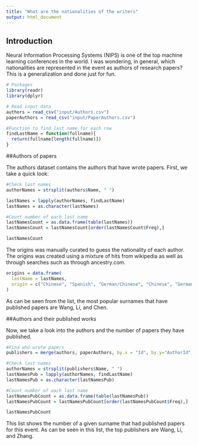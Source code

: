 ```yaml
---
title: "What are the nationalities of the writers"
output: html_document
---
```


## Introduction

Neural Information Processing Systems (NIPS) is one of the top machine learning conferences in the world. I was wondering, in general, which nationalities are represented in the event as authors of research papers? This is a generalization and done just for fun.

```r
# Packages
library(readr)
library(dplyr)

# Read input data
authors = read_csv("input/Authors.csv")
paperAuthors = read_csv("input/PaperAuthors.csv")

#Function to find last name for each row
findLastName = function(fullname){
  return(fullname[length(fullname)])
}
```

##Authors of papers

The authors dataset contains the authors that have wrote papers. First, we take a quick look:

```r
#Check last names
authorNames = strsplit(authors$Name, " ")

lastNames = lapply(authorNames, findLastName)
lastNames = as.character(lastNames)

#Count number of each last name
lastNamesCount = as.data.frame(table(lastNames))
lastNamesCount = lastNamesCount[order(lastNamesCount$Freq),]

lastNamesCount
```


The origins was manually curated to guess the nationality of each author. The origins was created using a mixture of hits from wikipedia as well as through searches such as through ancestry.com. 

```r
origins = data.frame(
  lastName = lastNames,
  origin = c("Chinese", "Spanish", "German/Chinese", "Chinese", "German", "Ireland")
)
```

As can be seen from the list, the most popular surnames that have published papers are Wang, Li, and Chen. 

##Authors and their published works

Now, we take a look into the authors and the number of papers they have published.

```r
#Find who wrote papers
publishers = merge(authors, paperAuthors, by.x = "Id", by.y="AuthorId")

#Check last names
authorNames = strsplit(publishers$Name, " ")
lastNamesPub = lapply(authorNames, findLastName)
lastNamesPub = as.character(lastNamesPub)

#Count number of each last name
lastNamesPubCount = as.data.frame(table(lastNamesPub))
lastNamesPubCount = lastNamesPubCount[order(lastNamesPubCount$Freq),]

lastNamesPubCount
```

This list shows the number of a given surname that had published papers for this event. As can be seen in this list, the top publishers are Wang, Li, and Zhang.